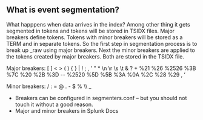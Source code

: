 
## What is event segmentation?

What happpens when data arrives in the index? Among other thing it gets segmented in tokens and tokens will be stored in TSIDX files. Major breakers define tokens. 
Tokens with minor breakers will be stored as a TERM and in separate tokens. 
So the first step in segmentation process is to break up _raw using major breakers. Next the minor breakers are applied to the tokens created by major breakers. Both are stored in the TSIDX file. 


<div style={{padding: '1rem', backgroundColor: '#DAD7CD', 'font-family': 'Courier', 'font-color': '#FFFFFF', 'color': '#FFFFFF', 'font-size': '1rem'}}>
 Major breakers: [ ] < > ( ) { } | ! ; , ' " * \n \r \s \t & ? + %21 %26 %2526 %3B %7C %20 %2B %3D -- %2520 %5D %5B %3A %0A %2C %28 %29 &sbquo; &lsquo;
</div>
<p></p>
<div style={{padding: '1rem', backgroundColor: '#DAD7CD', 'font-family': 'Courier', 'font-color': '#FFFFFF', 'color': '#FFFFFF', 'font-size': '1rem'}}>
Minor breakers: / : = @ . - $  % \\ _
</div>


 * Breakers can be configured in segmenters.conf – but you should not touch it without a good reason. 
* <Link to="https://docs.splunk.com/Documentation/Splunk/latest/Search/Eventsegmentationandsearching#Major_breakers" openInNewContext>Major and minor breakers in Splunk Docs</Link>

 


